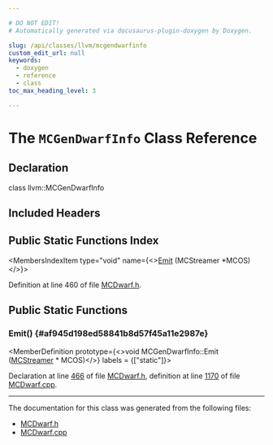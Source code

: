 ```yaml
---

# DO NOT EDIT!
# Automatically generated via docusaurus-plugin-doxygen by Doxygen.

slug: /api/classes/llvm/mcgendwarfinfo
custom_edit_url: null
keywords:
  - doxygen
  - reference
  - class
toc_max_heading_level: 3

---
```





# The `MCGenDwarfInfo` Class Reference

<DoxygenPage pluginConfig={pluginConfig}>



## Declaration

<CodeBlock>class llvm::MCGenDwarfInfo</CodeBlock>

## Included Headers

<IncludesList>
<IncludesListItem
  filePath="llvm/MC/MCDwarf.h"
  permalink="/docs/api/files/include/include/llvm/include/llvm/mc/mcdwarf-h"
  isLocal="true" />
</IncludesList>

## Public Static Functions Index

<MembersIndex>

<MembersIndexItem
  type="void"
  name={<><a href="#af945d198ed58841b8d57f45a11e2987e">Emit</a> (MCStreamer &#42;MCOS)</>}>
</MembersIndexItem>

</MembersIndex>


Definition at line 460 of file <a href="/docs/api/files/include/include/llvm/include/llvm/mc/mcdwarf-h">MCDwarf.h</a>.

<SectionDefinition>

## Public Static Functions

### Emit() {#af945d198ed58841b8d57f45a11e2987e}

<MemberDefinition
  prototype={<>void MCGenDwarfInfo::Emit (<a href="/docs/api/classes/llvm/mcstreamer">MCStreamer</a> &#42; MCOS)</>}
  labels = {["static"]}>

Declaration at line <a href="/docs/api/files/include/include/llvm/include/llvm/mc/mcdwarf-h/#l00466">466</a> of file <a href="/docs/api/files/include/include/llvm/include/llvm/mc/mcdwarf-h">MCDwarf.h</a>, definition at line <a href="/docs/api/files/lib/lib/mc/mcdwarf-cpp/#l01170">1170</a> of file <a href="/docs/api/files/lib/lib/mc/mcdwarf-cpp">MCDwarf.cpp</a>.
</MemberDefinition>

</SectionDefinition>

<hr/>

The documentation for this class was generated from the following files:

<ul>
<li><a href="/docs/api/files/include/include/llvm/include/llvm/mc/mcdwarf-h">MCDwarf.h</a></li>
<li><a href="/docs/api/files/lib/lib/mc/mcdwarf-cpp">MCDwarf.cpp</a></li>
</ul>

</DoxygenPage>
